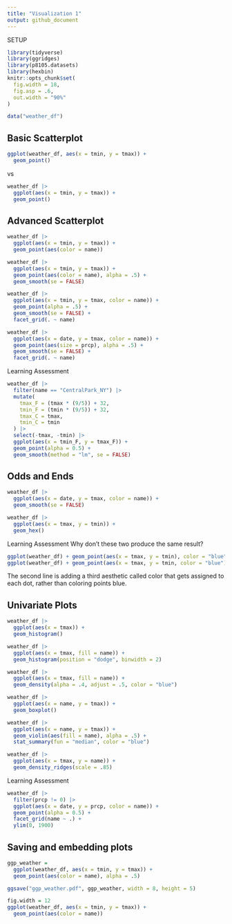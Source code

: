 ```yaml
---
title: "Visualization 1"
output: github_document
---
```


SETUP
```r
library(tidyverse)
library(ggridges)
library(p8105.datasets)
library(hexbin)
knitr::opts_chunk$set(
  fig.width = 18,
  fig.asp = .6,
  out.width = "90%"
)
```

```r
data("weather_df")
```

## Basic Scatterplot
```r
ggplot(weather_df, aes(x = tmin, y = tmax)) +
  geom_point()
```
vs
```r
weather_df |>
  ggplot(aes(x = tmin, y = tmax)) + 
  geom_point()
```

## Advanced Scatterplot
```r
weather_df |> 
  ggplot(aes(x = tmin, y = tmax)) + 
  geom_point(aes(color = name))
```
```r
weather_df |> 
  ggplot(aes(x = tmin, y = tmax)) + 
  geom_point(aes(color = name), alpha = .5) +
  geom_smooth(se = FALSE)
```
```r
weather_df |> 
  ggplot(aes(x = tmin, y = tmax, color = name)) + 
  geom_point(alpha = .5) +
  geom_smooth(se = FALSE) + 
  facet_grid(. ~ name)
```
```r
weather_df |> 
  ggplot(aes(x = date, y = tmax, color = name)) + 
  geom_point(aes(size = prcp), alpha = .5) +
  geom_smooth(se = FALSE) + 
  facet_grid(. ~ name)
```
Learning Assessment
```r
weather_df |> 
  filter(name == "CentralPark_NY") |> 
  mutate(
    tmax_F = (tmax * (9/5)) + 32,
    tmin_F = (tmin * (9/5)) + 32,
    tmax_C = tmax,
    tmin_C = tmin
  ) |> 
  select(-tmax, -tmin) |> 
  ggplot(aes(x = tmin_F, y = tmax_F)) +
  geom_point(alpha = 0.5) + 
  geom_smooth(method = "lm", se = FALSE)
```

## Odds and Ends
```r
weather_df |> 
  ggplot(aes(x = date, y = tmax, color = name)) + 
  geom_smooth(se = FALSE) 
```
```r
weather_df |> 
  ggplot(aes(x = tmax, y = tmin)) + 
  geom_hex()
```
Learning Assessment
Why don't these two produce the same result?
```r
ggplot(weather_df) + geom_point(aes(x = tmax, y = tmin), color = "blue")
ggplot(weather_df) + geom_point(aes(x = tmax, y = tmin, color = "blue"))
```
The second line is adding a third aesthetic called color that gets assigned to each dot, rather than coloring points blue. 

## Univariate Plots
```r
weather_df |> 
  ggplot(aes(x = tmax)) + 
  geom_histogram()
```
```r
weather_df |> 
  ggplot(aes(x = tmax, fill = name)) + 
  geom_histogram(position = "dodge", binwidth = 2)
```
```r
weather_df |> 
  ggplot(aes(x = tmax, fill = name)) + 
  geom_density(alpha = .4, adjust = .5, color = "blue")
```
```r
weather_df |> 
  ggplot(aes(x = name, y = tmax)) + 
  geom_boxplot()
```
```r
weather_df |> 
  ggplot(aes(x = name, y = tmax)) + 
  geom_violin(aes(fill = name), alpha = .5) + 
  stat_summary(fun = "median", color = "blue")
```
```r
weather_df |> 
  ggplot(aes(x = tmax, y = name)) + 
  geom_density_ridges(scale = .85)
```
Learning Assessment
```r
weather_df |> 
  filter(prcp != 0) |> 
  ggplot(aes(x = date, y = prcp, color = name)) +
  geom_point(alpha = 0.5) + 
  facet_grid(name ~ .) +
  ylim(0, 1900)
```
## Saving and embedding plots
```r
ggp_weather = 
  ggplot(weather_df, aes(x = tmin, y = tmax)) + 
  geom_point(aes(color = name), alpha = .5) 

ggsave("ggp_weather.pdf", ggp_weather, width = 8, height = 5)
```

```r
fig.width = 12
ggplot(weather_df, aes(x = tmin, y = tmax)) + 
  geom_point(aes(color = name))
```



